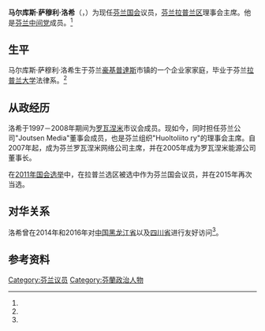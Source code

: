 '''马尔库斯·萨穆利·洛希'''（{{lang-fi|Markus Samuli Lohi}}，{{bd|1972年|6月16日||}}）为现任[[芬兰国会|芬兰国会]]议员，[[芬兰|芬兰]][[拉普兰区|拉普兰区]]理事会主席。他是[[芬兰中间党|芬兰中间党]]成员。<ref name="个人主页"/>

== 生平 ==
马尔库斯·萨穆利·洛希生于芬兰[[豪基普達斯|豪基普達斯]]市镇的一个企业家家庭，毕业于芬兰[[拉普兰大学|拉普兰大学]]法律系。<ref name="个人主页"/>

== 从政经历 ==
洛希于1997－2008年期间为[[罗瓦涅米|罗瓦涅米]]市议会成员。现如今，同时担任芬兰公司"Joutsen Media"董事会成员，也是芬兰组织"Huoltoliito ry"的理事会主席。自2007年起，成为芬兰罗瓦涅米网络公司主席，并在2005年成为罗瓦涅米能源公司董事长。

在[[2011年芬蘭議會選舉|2011年国会选举]]中，在拉普兰选区被选中作为芬兰国会议员，并在2015年再次当选。

== 对华关系 ==
洛希曾在2014年和2016年对[[中国|中国]][[黑龙江省|黑龙江省]]以及[[四川省|四川省]]进行友好访问<ref name="川"/>。

== 参考资料 ==
{{Reflist|30em|refs=
<ref name="个人主页">{{cite web | url = http://markuslohi.fi/ | title = Markus Lohi: CV | language = fi | publisher = markuslohi.fi | accessdate = 2016-09-03 | archive-url = https://web.archive.org/web/20160910015115/http://markuslohi.fi/ | archive-date = 2016-09-10 | dead-url = yes }}</ref>

<ref name="川">{{cite web | url = http://www.scspc.gov.cn/dwjl/201608/t20160809_31364.html | title = 曾省权会见芬兰议会议员、拉普兰地区理事会主席洛希 | author = 钟德波 | language = zh | publisher = 人民权力报 | date = 2016-08-09 | accessdate = 2019-12-15 | archive-date = 2016-11-14 | archive-url = https://web.archive.org/web/20161114211734/http://www.scspc.gov.cn/dwjl/201608/t20160809_31364.html | dead-url = no }}</ref>
}}

{{DEFAULTSORT:Lohi, Markus}}
[[Category:芬兰议员|Category:芬兰议员]]
[[Category:芬蘭政治人物|Category:芬蘭政治人物]]